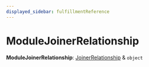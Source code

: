 ```yaml
---
displayed_sidebar: fulfillmentReference
---
```



# ModuleJoinerRelationship

 **ModuleJoinerRelationship**: [JoinerRelationship](../fulfillment.JoinerRelationship/page.mdx) & `object`
